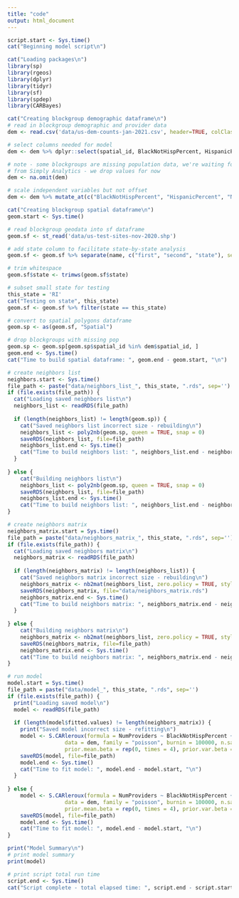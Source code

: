 ```yaml
---
title: "code"
output: html_document
---
```



```r
script.start <- Sys.time()
cat("Beginning model script\n")
```

```r
cat("Loading packages\n")
library(sp)
library(rgeos)
library(dplyr)
library(tidyr)
library(sf)
library(spdep)
library(CARBayes)
```

```r
cat("Creating blockgroup demographic dataframe\n")
# read in blockgroup demographic and provider data
dem <- read.csv('data/us-dem-counts-jan-2021.csv', header=TRUE, colClasses=c("spatial_id"="character"))

# select columns needed for model
dem <- dem %>% dplyr::select(spatial_id, BlackNotHispPercent, HispanicPercent, NativePercent, Population, NumProviders)

# note - some blockgroups are missing population data, we're waiting for update
# from Simply Analytics - we drop values for now
dem <- na.omit(dem)

# scale independent variables but not offset
dem <- dem %>% mutate_at(c("BlackNotHispPercent", "HispanicPercent", "NativePercent"), ~(scale(.) %>% as.vector))
```

```r
cat("Creating blockgroup spatial dataframe\n")
geom.start <- Sys.time()

# read blockgroup geodata into sf dataframe
geom.sf <- st_read('data/us-test-sites-nov-2020.shp')

# add state column to facilitate state-by-state analysis
geom.sf <- geom.sf %>% separate(name, c("first", "second", "state"), sep = ",", remove=FALSE) %>% dplyr::select(-first, -second)

# trim whitespace
geom.sf$state <- trimws(geom.sf$state)

# subset small state for testing
this_state = 'RI'
cat("Testing on state", this_state)
geom.sf <- geom.sf %>% filter(state == this_state)

# convert to spatial polygons dataframe
geom.sp <- as(geom.sf, "Spatial")

# drop blockgroups with missing pop
geom.sp <- geom.sp[geom.sp$spatial_id %in% dem$spatial_id, ]
geom.end <- Sys.time()
cat("Time to build spatial dataframe: ", geom.end - geom.start, "\n")
```

```r
# create neighbors list
neighbors.start <- Sys.time()
file_path <- paste("data/neighbors_list_", this_state, ".rds", sep='')
if (file.exists(file_path)) {
  cat("Loading saved neighbors list\n")
  neighbors_list <- readRDS(file_path)
  
  if (length(neighbors_list) != length(geom.sp)) {
    cat("Saved neighbors list incorrect size - rebuilding\n")
    neighbors_list <- poly2nb(geom.sp, queen = TRUE, snap = 0)
    saveRDS(neighbors_list, file=file_path)
    neighbors_list.end <- Sys.time()
    cat("Time to build neighbors list: ", neighbors_list.end - neighbors_list.start, "\n")
  }
  
} else {
    cat("Building neighbors list\n")
    neighbors_list <- poly2nb(geom.sp, queen = TRUE, snap = 0)
    saveRDS(neighbors_list, file=file_path)
    neighbors_list.end <- Sys.time()
    cat("Time to build neighbors list: ", neighbors_list.end - neighbors_list.start, "\n")
}
```

```r
# create neighbors matrix
neighbors_matrix.start = Sys.time()
file_path = paste("data/neighbors_matrix_", this_state, ".rds", sep='')
if (file.exists(file_path)) {
  cat("Loading saved neighbors matrix\n")
  neighbors_matrix <- readRDS(file_path)
  
  if (length(neighbors_matrix) != length(neighbors_list)) {
    cat("Saved neighbors matrix incorrect size - rebuilding\n")
    neighbors_matrix <- nb2mat(neighbors_list, zero.policy = TRUE, style = "B")
    saveRDS(neighbors_matrix, file="data/neighbors_matrix.rds")
    neighbors_matrix.end <- Sys.time()
    cat("Time to build neighbors matrix: ", neighbors_matrix.end - neighbors_matrix.start, "\n")
  }
  
} else {
    cat("Building neighbors matrix\n")
    neighbors_matrix <- nb2mat(neighbors_list, zero.policy = TRUE, style = "B")
    saveRDS(neighbors_matrix, file=file_path)
    neighbors_matrix.end <- Sys.time()
    cat("Time to build neighbors matrix: ", neighbors_matrix.end - neighbors_matrix.start, "\n")
}
```

```r
# run model
model.start = Sys.time()
file_path = paste("data/model_", this_state, ".rds", sep='')
if (file.exists(file_path)) {
  print("Loading saved model\n")
  model <- readRDS(file_path)
  
  if (length(model$fitted.values) != length(neighbors_matrix)) {
    print("Saved model incorrect size - refitting\n")
    model <- S.CARleroux(formula = NumProviders ~ BlackNotHispPercent + HispanicPercent + NativePercent + offset(log(Population + 1)), 
                  data = dem, family = "poisson", burnin = 100000, n.sample = 1100000, thin = 100, W = neighbors_matrix, 
                  prior.mean.beta = rep(0, times = 4), prior.var.beta = rep(100^2, times = 4), prior.tau2 = c(0.01, 0.01))
    saveRDS(model, file=file_path)
    model.end <- Sys.time()
    cat("Time to fit model: ", model.end - model.start, "\n")
  }
  
} else {
    model <- S.CARleroux(formula = NumProviders ~ BlackNotHispPercent + HispanicPercent + NativePercent + offset(log(Population + 1)), 
                  data = dem, family = "poisson", burnin = 100000, n.sample = 1100000, thin = 100, W = neighbors_matrix, 
                  prior.mean.beta = rep(0, times = 4), prior.var.beta = rep(100^2, times = 4), prior.tau2 = c(0.01, 0.01))
    saveRDS(model, file=file_path)
    model.end <- Sys.time()
    cat("Time to fit model: ", model.end - model.start, "\n")
}

print("Model Summary\n")
# print model summary
print(model)

# print script total run time
script.end <- Sys.time()
cat("Script complete - total elapsed time: ", script.end - script.start, "\n")
```